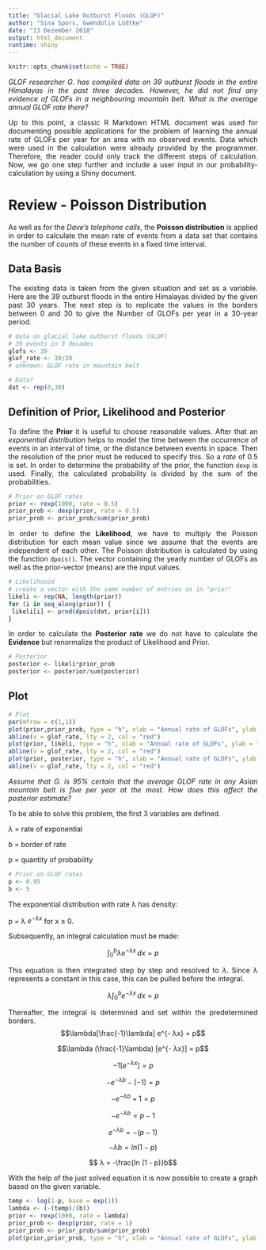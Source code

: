 ```yaml
---
title: "Glacial Lake Outburst Floods (GLOF)"
author: "Sina Spors, Gwendolin Lüdtke"
date: "13 Dezember 2018"
output: html_document
runtime: shiny
---
```


```r
knitr::opts_chunk$set(echo = TRUE)
```


<div style="text-align: justify;"> 

*GLOF researcher G. has compiled data on 39 outburst floods in the
entire Himalayas in the past three decades. However, he did not find
any evidence of GLOFs in a neighbouring mountain belt. What is
the average annual GLOF rate there?*

Up to this point, a classic R Markdown HTML document was used for documenting possible applications for the problem of learning the annual rate of GLOFs per year for an area with no observed events. Data which were used in the calculation were already provided by the programmer. Therefore, the reader could only track the different steps of calculation. Now, we go one step further and include a user input in our probability-calculation by using a Shiny document.

# Review - Poisson Distribution

As well as for the *Dave's telephone calls*, the **Poisson distribution** is applied 
in order to calculate the mean rate of events from a data set that contains the number of counts of these events in a fixed time interval.

## Data Basis

The existing data is taken from the given situation and set as a variable. Here are the 39 outburst floods in the entire Himalayas divided by the given past 30 years. The next step is to replicate the values in the borders between 0 and 30 to give the Number of GLOFs per year in a 30-year period.

```r
# data on glacial lake outburst floods (GLOF)
# 39 events in 3 decades
glofs <- 39
glof_rate <- 39/30
# unknown: GLOF rate in mountain belt

# Data? 
dat <- rep(0,30)
```

## Definition of Prior, Likelihood and Posterior

To define the **Prior** it is useful to choose reasonable values. After that an  *exponential distribution* helps to model the time between the occurrence of events in an interval of time, or the distance between events in space. Then the resolution of the prior must be reduced to specify this. So a *rate* of 0.5 is set. In order to determine the probability of the prior, the function ```dexp``` is used. Finally, the calculated probability is divided by the sum of the probabilities.

```r
# Prior on GLOF rates
prior <- rexp(1000, rate = 0.5) 
prior_prob <- dexp(prior, rate = 0.5)
prior_prob <- prior_prob/sum(prior_prob)
```

In order to define the **Likelihood**, we have to multiply the Poisson distribution for each mean value since we assume that the events are independent of each other. The Poisson distribution is calculated by using the function ```dpois()```. The vector containing the yearly number of GLOFs as well as the prior-vector (means) are the input values. 

```r
# Likelihoood
# create a vector with the same number of entries as in "prior"
likeli <- rep(NA, length(prior))
for (i in seq_along(prior)) {
 likeli[i] <- prod(dpois(dat, prior[i]))
}
```

In order to calculate the **Posterior rate** we do not have to calculate the **Evidence** but renormalize the product of Likelihood and Prior.

```r
# Posterior
posterior <- likeli*prior_prob
posterior <- posterior/sum(posterior)
```

## Plot

```r
# Plot
par(mfrow = c(1,1))
plot(prior,prior_prob, type = "h", xlab = "Annual rate of GLOFs", ylab = "Prior Probability", lwd = 1)
abline(v = glof_rate, lty = 2, col = "red")
plot(prior, likeli, type = "h", xlab = "Annual rate of GLOFs", ylab = "Likelihood", lwd = 2)
abline(v = glof_rate, lty = 2, col = "red")
plot(prior, posterior, type = "h", xlab = "Annual rate of GLOFs", ylab = "Posterior Probability", lwd = 2)
abline(v = glof_rate, lty = 2, col = "red")
```

*Assume that G. is 95% certain that the average GLOF rate in any Asian mountain belt is five per year at the most. How does this affect the posterior estimate?*

To be able to solve this problem, the first 3 variables are defined.

$\lambda$ = rate of exponential

b = border of rate

p = quantity of probability

```r
# Prior on GLOF rates
p <- 0.95 
b <- 5
```

The exponential distribution with rate λ has density:

p = λ $e^{- λx}$ for x ≥ 0.

Subsequently, an integral calculation must be made:

$$\int_0^b \lambda e^{- λx} \,dx= p$$

This equation is then integrated step by step and resolved to $\lambda$.
Since λ represents a constant in this case, this can be pulled before the integral.

 $$ \lambda \int_0^b  e^{- λx} \,dx= p$$

Thereafter, the integral is determined and set within the predetermined borders.
$$\lambda[\frac{-1}\lambda] e^{- λx} = p$$

$$\lambda (\frac{-1}\lambda) [e^{- λx}] = p$$

$$-1 [e^{- λx}] = p$$

$$-e^{- λb} - (-1) = p$$

$$-e^{- λb} + 1 = p$$

$$-e^{- λb} = p - 1$$

$$e^{- λb} = - (p - 1)$$

$$- λb = ln (1 - p)$$


$$ λ = -\frac{ln (1 - p)}b$$

With the help of the just solved equation it is now possible to create a graph based on the given variable.

```r
temp <- log(1-p, base = exp(1))
lambda <- (-(temp)/(b))
prior <- rexp(1000, rate = lambda) 
prior_prob <- dexp(prior, rate = 1)
prior_prob <- prior_prob/sum(prior_prob)
plot(prior,prior_prob, type = "h", xlab = "Annual rate of GLOFs", ylab = "Prior", lwd = 1)
```


